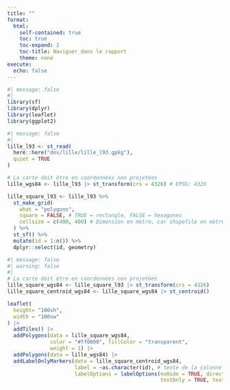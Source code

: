 ```yaml
---
title: ""
format:
  html:
    self-contained: true
    toc: true
    toc-expand: 2
    toc-title: Naviguer dans le rapport
    theme: none
execute:
  echo: false
---
```


```r
#| message: false
#| 
library(sf)
library(dplyr)
library(leaflet)
library(ggplot2)
```

```r
#| message: false
#| 
lille_l93 <- st_read(
  here::here("dev/lille/lille_l93.gpkg"),
  quiet = TRUE
)

# La carte doit être en coordonnées non projetées
lille_wgs84 <- lille_l93 |> st_transform(crs = 4326) # EPSG: 4326

lille_square_l93 <- lille_l93 %>% 
  st_make_grid(
    what = "polygons", 
    square = FALSE, # TRUE = rectangle, FALSE = hexagones
    cellsize = c(400, 400) # Dimension en mètre, car shapefile en mètre (lambert 93)
  ) %>% 
  st_sf() %>% 
  mutate(id = 1:n()) %>% 
  dplyr::select(id, geometry)
```

```r
#| message: false
#| warning: false
#| 
# La carte doit être en coordonnées non projetées
lille_square_wgs84 <- lille_square_l93 |> st_transform(crs = 4326)
lille_square_centroid_wgs84 <- lille_square_wgs84 |> st_centroid()

leaflet(
  height= "100vh",
  width = "100vw"
) |> 
  addTiles() |> 
  addPolygons(data = lille_square_wgs84,
              color = "#ff0000", fillColor = "transparent",
              weight = 1) |> 
  addPolygons(data = lille_wgs84) |> 
  addLabelOnlyMarkers(data = lille_square_centroid_wgs84, 
                      label = ~as.character(id), # texte de la colonne "id"
                      labelOptions = labelOptions(noHide = TRUE, direction = 'auto',
                                                  textOnly = TRUE, textsize = "10px"))
```
